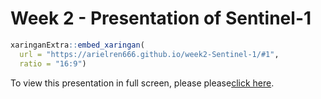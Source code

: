 # Week 2 - **Presentation of Sentinel-1**

```r
xaringanExtra::embed_xaringan(
  url = "https://arielren666.github.io/week2-Sentinel-1/#1", 
  ratio = "16:9")
```

To view this presentation in full screen, please please[click here](https://arielren666.github.io/week2-Sentinel-1/#1).
